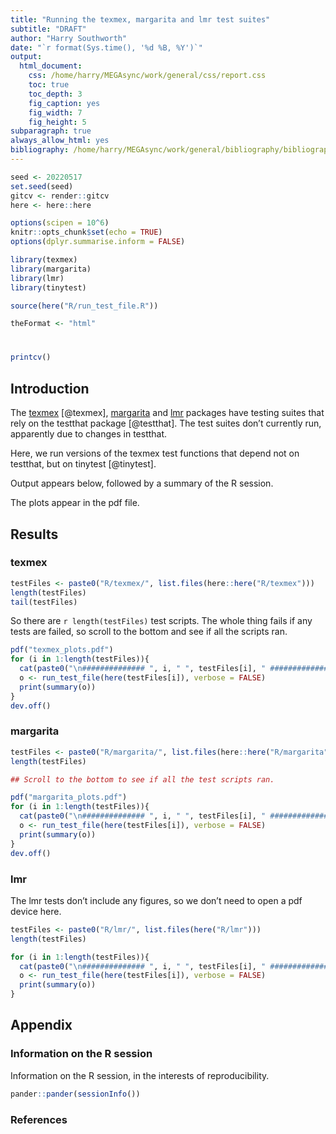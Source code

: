 ```yaml
---
title: "Running the texmex, margarita and lmr test suites"
subtitle: "DRAFT"
author: "Harry Southworth"
date: "`r format(Sys.time(), '%d %B, %Y')`"
output:
  html_document:
    css: /home/harry/MEGAsync/work/general/css/report.css
    toc: true
    toc_depth: 3
    fig_caption: yes
    fig_width: 7
    fig_height: 5
subparagraph: true
always_allow_html: yes
bibliography: /home/harry/MEGAsync/work/general/bibliography/bibliography.bib
---
```


```r
seed <- 20220517
set.seed(seed)
gitcv <- render::gitcv
here <- here::here

options(scipen = 10^6)
knitr::opts_chunk$set(echo = TRUE)
options(dplyr.summarise.inform = FALSE)

library(texmex)
library(margarita)
library(lmr)
library(tinytest)

source(here("R/run_test_file.R"))

theFormat <- "html"
```

# {.tabset}
```r
printcv()
```

## Introduction
The <a href="https://github.com/harrysouthworth/texmex">texmex</a> [@texmex],
<a href="https://github.com/harrysouthworth/margarita">margarita</a> and
<a href="https://github.com/harrysouthworth/lmr">lmr</a>
packages have
testing suites that rely on
the testthat package [@testthat]. The test suites don't currently run,
apparently due to changes in testthat.

Here, we run versions of the texmex test functions that depend not on testthat,
but on tinytest [@tinytest].

Output appears below, followed by a summary of the R session.

The plots appear in the pdf file.

## Results {.tabset}

### texmex

```r
testFiles <- paste0("R/texmex/", list.files(here::here("R/texmex")))
length(testFiles)
tail(testFiles)
```

So there are `r length(testFiles)` test scripts. The whole thing fails if
any tests are failed, so scroll to the bottom and see if all the scripts
ran.

```r
pdf("texmex_plots.pdf")
for (i in 1:length(testFiles)){
  cat(paste0("\n############## ", i, " ", testFiles[i], " ##############\n"))
  o <- run_test_file(here(testFiles[i]), verbose = FALSE)
  print(summary(o))
}
dev.off()
```

### margarita

```r
testFiles <- paste0("R/margarita/", list.files(here::here("R/margarita")))
length(testFiles)

## Scroll to the bottom to see if all the test scripts ran.

pdf("margarita_plots.pdf")
for (i in 1:length(testFiles)){
  cat(paste0("\n############## ", i, " ", testFiles[i], " ##############\n"))
  o <- run_test_file(here(testFiles[i]), verbose = FALSE)
  print(summary(o))
}
dev.off()
```

### lmr

The lmr tests don't include any figures, so we don't need to open a pdf
device here.

```r
testFiles <- paste0("R/lmr/", list.files(here("R/lmr")))
length(testFiles)

for (i in 1:length(testFiles)){
  cat(paste0("\n############## ", i, " ", testFiles[i], " ##############\n"))
  o <- run_test_file(here(testFiles[i]), verbose = FALSE)
  print(summary(o))
}
```


## Appendix

### Information on the R session
Information on the R session, in the interests of reproducibility.
```r
pander::pander(sessionInfo())
```

### References

